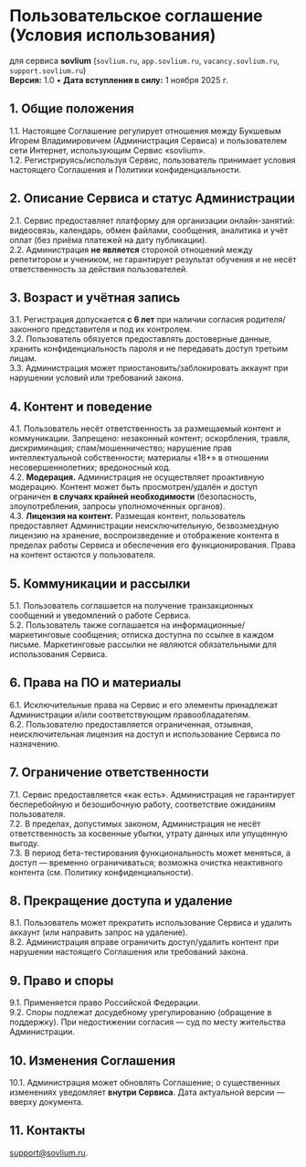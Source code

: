 # Пользовательское соглашение (Условия использования)

для сервиса **sovlium** (`sovlium.ru`, `app.sovlium.ru`, `vacancy.sovlium.ru`, `support.sovlium.ru`)  
**Версия:** 1.0 • **Дата вступления в силу:** 1 ноября 2025 г.

## 1. Общие положения

1.1. Настоящее Соглашение регулирует отношения между Букшевым Игорем Владимировичем (Администрация Сервиса) и пользователем сети Интернет, использующим Сервис «sovlium».  
1.2. Регистрируясь/используя Сервис, пользователь принимает условия настоящего Соглашения и Политики конфиденциальности.

## 2. Описание Сервиса и статус Администрации

2.1. Сервис предоставляет платформу для организации онлайн-занятий: видеосвязь, календарь, обмен файлами, сообщения, аналитика и учёт оплат (без приёма платежей на дату публикации).  
2.2. Администрация **не является** стороной отношений между репетитором и учеником, не гарантирует результат обучения и не несёт ответственность за действия пользователей.

## 3. Возраст и учётная запись

3.1. Регистрация допускается **с 6 лет** при наличии согласия родителя/законного представителя и под их контролем.  
3.2. Пользователь обязуется предоставлять достоверные данные, хранить конфиденциальность пароля и не передавать доступ третьим лицам.  
3.3. Администрация может приостановить/заблокировать аккаунт при нарушении условий или требований закона.

## 4. Контент и поведение

4.1. Пользователь несёт ответственность за размещаемый контент и коммуникации. Запрещено: незаконный контент; оскорбления, травля, дискриминация; спам/мошенничество; нарушение прав интеллектуальной собственности; материалы «18+» в отношении несовершеннолетних; вредоносный код.  
4.2. **Модерация.** Администрация не осуществляет проактивную модерацию. Контент может быть просмотрен/удалён и доступ ограничен **в случаях крайней необходимости** (безопасность, злоупотребления, запросы уполномоченных органов).  
4.3. **Лицензия на контент.** Размещая контент, пользователь предоставляет Администрации неисключительную, безвозмездную лицензию на хранение, воспроизведение и отображение контента в пределах работы Сервиса и обеспечения его функционирования. Права на контент остаются у пользователя.

## 5. Коммуникации и рассылки

5.1. Пользователь соглашается на получение транзакционных сообщений и уведомлений о работе Сервиса.  
5.2. Пользователь также соглашается на информационные/маркетинговые сообщения; отписка доступна по ссылке в каждом письме. Маркетинговые рассылки не являются обязательными для использования Сервиса.

## 6. Права на ПО и материалы

6.1. Исключительные права на Сервис и его элементы принадлежат Администрации и/или соответствующим правообладателям.  
6.2. Пользователю предоставляется ограниченная, отзывная, неисключительная лицензия на доступ и использование Сервиса по назначению.

## 7. Ограничение ответственности

7.1. Сервис предоставляется «как есть». Администрация не гарантирует бесперебойную и безошибочную работу, соответствие ожиданиям пользователя.  
7.2. В пределах, допустимых законом, Администрация не несёт ответственность за косвенные убытки, утрату данных или упущенную выгоду.  
7.3. В период бета-тестирования функциональность может меняться, а доступ — временно ограничиваться; возможна очистка неактивного контента (см. Политику конфиденциальности).

## 8. Прекращение доступа и удаление

8.1. Пользователь может прекратить использование Сервиса и удалить аккаунт (или направить запрос на удаление).  
8.2. Администрация вправе ограничить доступ/удалить контент при нарушении настоящего Соглашения или требований закона.

## 9. Право и споры

9.1. Применяется право Российской Федерации.  
9.2. Споры подлежат досудебному урегулированию (обращение в поддержку). При недостижении согласия — суд по месту жительства Администрации.

## 10. Изменения Соглашения

10.1. Администрация может обновлять Соглашение; о существенных изменениях уведомляет **внутри Сервиса**. Дата актуальной версии — вверху документа.

## 11. Контакты

support@sovlium.ru.
